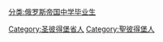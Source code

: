 [[分类:俄罗斯帝国中学毕业生|分类:俄罗斯帝国中学毕业生]]
[[Category:圣彼得堡省人|Category:圣彼得堡省人]]
[[Category:聖彼得堡人|Category:聖彼得堡人]]